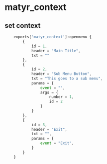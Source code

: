 
# matyr_context

## set context

```js copy
    exports['matyr_context']:openmenu {
        {
            id = 1,
            header = "Main Title",
            txt = ""
        },
        {
            id = 2,
            header = "Sub Menu Button",
            txt = "This goes to a sub menu",
            params = {
                event = "",
                args = {
                    number = 1,
                    id = 2
                }
            }
        },
        {
            id = 3,
            header = "Exit",
            txt = "",
            params = {
                event = "Exit",
            }
        }
    }
```
